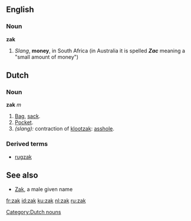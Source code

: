 ==English==
===Noun===
'''zak'''

#''Slang'', '''money''', in South Africa (in Australia it is spelled ''' ''Zac'' ''' meaning a "small amount of money")

==Dutch==
===Noun===
'''zak''' ''m''

#[[bag|Bag]], [[sack]].
#[[pocket|Pocket]].
#''(slang):'' contraction of [[klootzak]]: [[asshole]].

===Derived terms===
* [[rugzak]]

==See also==
*[[Zak]], a male given name

[[Category:Dutch nouns]]

[[fr:zak]]
[[id:zak]]
[[ku:zak]]
[[nl:zak]]
[[ru:zak]]